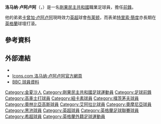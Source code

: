 {{noteta|G1=足球|G2=EPL|G3=FAcup|G4=uefa
|T=zh-hans:洛马纳·卢阿卢阿;zh-hk:羅馬拿·路亞路亞;zh-tw:洛馬納·盧阿盧阿;
|1=zh-hans:洛马纳·卢阿卢阿;zh-hk:羅馬拿·路亞路亞;zh-tw:洛馬納·盧阿盧阿;
|2=zh-hans:卡曾加·卢阿卢阿;zh-hk:卡辛加·路亞路亞;zh-tw:卡曾加·盧阿盧阿;
|3=zh-hans:卢阿卢阿;zh-hk:路亞路亞;zh-tw:盧阿盧阿;
}}
{{Infobox football biography
| name                = 洛马纳·卢阿卢阿<br>''Lomana LuaLua''
| image               = Lomana LuaLua'13.JPG
| image_size          = 250
| fullname            = Trésor Lomana LuaLua<ref name="Hugman2007-08 253">{{Cite book
 | editor-first = Barry J.
 | editor-last = Hugman
 | title = The PFA Footballers' Who's Who 2007–08
 | year = 2007
 | publisher = Mainstream Publishing
 | isbn = 9781845962463
 | page = 253 }}</ref>
| height              = {{height|ft=5|in=8}}<ref name="Hugman2007-08 253"/>
| birth_date          = {{Birth date and age|1980|12|28|df=y}}<ref name="Hugman2007-08 253"/>
| birth_place         = [[扎伊尔|扎伊尔]][[金沙薩|金沙薩]]
| currentclub         = 
| clubnumber          = 
| position            = [[前鋒_(足球)|前鋒]]
| years1              = 1998–2000 | clubs1 = [[科尔切斯特联足球俱乐部|科尔切斯特]]         | caps1 = 61 | goals1 = 15
| years2              = 2000–2004 | clubs2 = [[纽卡斯尔联足球俱乐部|纽卡斯尔联]]           | caps2 = 67 | goals2 =  9
| years3              = 2004      | clubs3 = → [[朴茨茅斯足球俱乐部|朴茨茅斯]]             | caps3 = 15 | goals3 =  4
| years4              = 2004–2007 | clubs4 = [[朴茨茅斯足球俱乐部|朴茨茅斯]]                       | caps4 = 72 | goals4 = 15
| years5              = 2007–2008 | clubs5 = [[奥林匹亚科斯足球俱乐部|奥林匹亚科斯]]                       | caps5 = 21 | goals5 =  5
| years6              = 2008–2009 | clubs6 = [[多哈艾阿拉比體育俱樂部|艾阿拉比]]                     | caps6 = 11 | goals6 =  2
| years7              = 2009–2010 | clubs7 = [[奥林匹亚科斯足球俱乐部|奥林匹亚科斯]]                       | caps7 = 17 | goals7 =  6
| years8              = 2010–2011 | clubs8 = [[奧摩尼亞體育會|奧摩尼亞]]                                 | caps8 = 19 | goals8 =  8
| years9              = 2011–2012 | clubs9 = [[黑池足球會|黑池]]                         | caps9 = 29 | goals9 =  4
| years10             = 2012–2014 | clubs10= [[卡拉布克體育會|卡拉布克]]                 | caps10= 42 | goals10= 13
| years11             = 2014–2015 | clubs11= {{le|Çaykur Rizespor||Çaykur Rizespor}}                                  | caps11= 19 | goals11=  4
| years12             = 2015–2016 | clubs12= [[阿克希薩爾體育會|阿克希薩爾]]                             | caps12= 24 | goals12=  1
| years13             = 2016      | clubs13= {{le|Şanlıurfaspor||:Şanlıurfaspor}}                                    | caps13= 16 | goals13=  2
| years14             = 2017–2018 | clubs14= {{le|Alsancak Yeşilova S.K.||Merit Alsancak Yeşilova}}   | caps14= 23  | goals14=  9
| years15             = 2018–2019 | clubs15= {{le|Doğan Türk Birliği}}                               | caps15= 8   | goals15=  5
| years16             = 2019      | clubs16= {{le|Gìrne Halk Evì}}                                   | caps16= 9   | goals16=  4
| years17             = 2019–2020     | clubs17= {{le|Barthelona F.C.||Barthelona F.C.}}     | caps17= 21   | goals17=  11
| totalcaps           = 
| totalgoals          = 
| nationalyears1      = 2002–2013 | nationalteam1 = [[剛果民主共和國國家足球隊|剛果民主共和國]] | nationalcaps1 = 31 | nationalgoals1 = 7
| pcupdate            = 2011年10月17日 (一) 13:47 (UTC)
| ntupdate            = 2011年10月14日 (五) 00:31 (UTC)
}}

'''洛马纳·卢阿卢阿'''（{{lang-fr|'''Lomana LuaLua'''}}，{{bd|1980年|12月28日|catidx=Lualua, Lomana}}）是一名[[剛果民主共和國|剛果民主共和國]]職業足球員，擔任[[前鋒_(足球)|前鋒]]。

他的弟弟[[卡曾加·卢阿卢阿|卡曾加·卢阿卢阿]]現時效力[[英超|英超]]球會[[布莱顿足球俱乐部|布莱顿]]，而表弟[[特里索·簡度|特里索·簡度]]亦長期在[[英格蘭|英格蘭]]球壇打滾。

==參考資料==
{{reflist}}

==外部連結==
*{{soccerbase|id=16127|name=洛马纳·卢阿卢阿}}
*[https://web.archive.org/web/20080908093139/http://www.icons.com/lualua/ Icons.com 洛马纳·卢阿卢阿官方網頁]
*[http://news.bbc.co.uk/sport2/shared/bsp/hi/football/statistics/players/l/lualua_213420.stm BBC 球員資料] {{Wayback|url=http://news.bbc.co.uk/sport2/shared/bsp/hi/football/statistics/players/l/lualua_213420.stm |date=20131006124444 }}

{{DEFAULTSORT:Lualua, Lomana}}
[[Category:金夏沙人|Category:金夏沙人]]
[[Category:剛果民主共和國足球運動員|Category:剛果民主共和國足球運動員]]
[[Category:足球前鋒|Category:足球前鋒]]
[[Category:高車士打球員|Category:高車士打球員]]
[[Category:紐卡素球員|Category:紐卡素球員]]
[[Category:樸茨茅夫球員|Category:樸茨茅夫球員]]
[[Category:奧林比亞高斯球員|Category:奧林比亞高斯球員]]
[[Category:艾阿拉比球員|Category:艾阿拉比球員]]
[[Category:奧摩尼亞球員|Category:奧摩尼亞球員]]
[[Category:黑池球員|Category:黑池球員]]
[[Category:英超球員|Category:英超球員]]
[[Category:英格蘭足球聯賽球員|Category:英格蘭足球聯賽球員]]
[[Category:希超球員|Category:希超球員]]
[[Category:英格蘭外籍足球運動員|Category:英格蘭外籍足球運動員]]